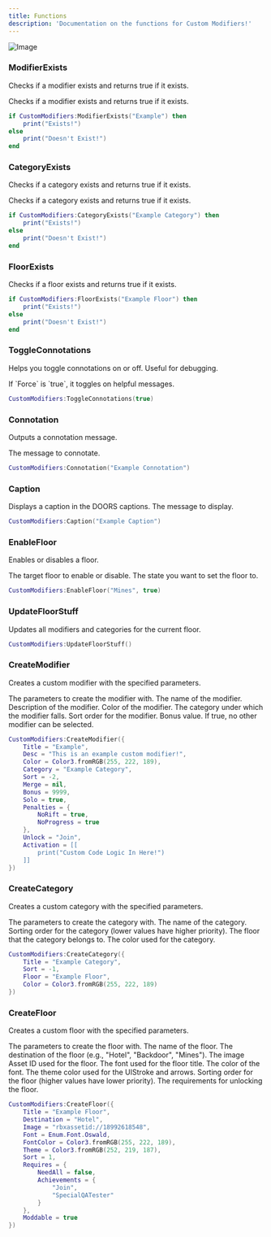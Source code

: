 ```yaml
---
title: Functions
description: 'Documentation on the functions for Custom Modifiers!'
---
```


![Image](https://mintlify.s3-us-west-1.amazonaws.com/kiwi-05288d30/Big%20Logo.png "Logo")

### ModifierExists
Checks if a modifier exists and returns true if it exists.

<ParamField path="Modifier" type="String" required>
  Checks if a modifier exists and returns true if it exists.
</ParamField>

```lua
if CustomModifiers:ModifierExists("Example") then
    print("Exists!")
else
    print("Doesn't Exist!")
end
```

### CategoryExists
Checks if a category exists and returns true if it exists.

<ParamField path="Category" type="String" required>
  Checks if a category exists and returns true if it exists.
</ParamField>

```lua
if CustomModifiers:CategoryExists("Example Category") then
    print("Exists!")
else
    print("Doesn't Exist!")
end
```

### FloorExists
<ParamField path="Floor" type="String" required>
  Checks if a floor exists and returns true if it exists.
</ParamField>


```lua
if CustomModifiers:FloorExists("Example Floor") then
    print("Exists!")
else
    print("Doesn't Exist!")
end
```


### ToggleConnotations
Helps you toggle connotations on or off. Useful for debugging.

<ParamField path="Force" type="Boolean" optional>
  If `Force` is `true`, it toggles on helpful messages.
</ParamField>


```lua
CustomModifiers:ToggleConnotations(true)
```

### Connotation
Outputs a connotation message.

<ParamField path="Text" type="String" required>
  The message to connotate.
</ParamField>


```lua
CustomModifiers:Connotation("Example Connotation")
```

### Caption
Displays a caption in the DOORS captions.
<ParamField path="Text" type="String" required>
  The message to display.
</ParamField>


```lua
CustomModifiers:Caption("Example Caption")
```

### EnableFloor
Enables or disables a floor.

<ParamField path="Floor" type="String" required>
  The target floor to enable or disable.
</ParamField>
<ParamField path="Status" type="Boolean">
  The state you want to set the floor to.
</ParamField>


```lua
CustomModifiers:EnableFloor("Mines", true)
```

### UpdateFloorStuff
Updates all modifiers and categories for the current floor.

```lua
CustomModifiers:UpdateFloorStuff()
```

### CreateModifier
Creates a custom modifier with the specified parameters.

<ParamField path="params" type="Table" required>
  The parameters to create the modifier with.
</ParamField>

<Expandable title="params table">
    <ResponseField name="Title" type="String">
      The name of the modifier.
    </ResponseField>
    <ResponseField name="Desc" type="String">
      Description of the modifier.
    </ResponseField>
    <ResponseField name="Color" type="Color3">
      Color of the modifier.
    </ResponseField>
    <ResponseField name="Category" type="String" required>
      The category under which the modifier falls.
    </ResponseField>
    <ResponseField name="Sort" type="Number" required>
      Sort order for the modifier.
    </ResponseField>
    <ResponseField name="Bonus" type="Number">
      Bonus value.
    </ResponseField>
    <ResponseField name="Solo" type="Boolean">
      If true, no other modifier can be selected.
    </ResponseField>
</Expandable>


```lua
CustomModifiers:CreateModifier({
	Title = "Example",
	Desc = "This is an example custom modifier!",
	Color = Color3.fromRGB(255, 222, 189),
	Category = "Example Category",
	Sort = -2,
	Merge = nil,
	Bonus = 9999,
	Solo = true,
	Penalties = {
		NoRift = true, 
		NoProgress = true
	},
	Unlock = "Join",
	Activation = [[
		print("Custom Code Logic In Here!")
	]]
})
```

### CreateCategory
Creates a custom category with the specified parameters.

<ParamField path="params" type="Table" required>
  The parameters to create the category with.
</ParamField>

<Expandable title="Parameters">
    <ResponseField name="Title" type="String">
      The name of the category.
    </ResponseField>
    <ResponseField name="Sort" type="Number" required>
      Sorting order for the category (lower values have higher priority).
    </ResponseField>
    <ResponseField name="Floor" type="String" required>
      The floor that the category belongs to.
    </ResponseField>
    <ResponseField name="Color" type="Color3">
      The color used for the category.
    </ResponseField>
</Expandable>


```lua
CustomModifiers:CreateCategory({
	Title = "Example Category",
	Sort = -1,
	Floor = "Example Floor",
	Color = Color3.fromRGB(255, 222, 189)
})
```

### CreateFloor
Creates a custom floor with the specified parameters.

<ParamField path="params" type="Table" required>
  The parameters to create the floor with.
</ParamField>

<Expandable title="Parameters">
    <ResponseField name="Title" type="String">
      The name of the floor.
    </ResponseField>
    <ResponseField name="Destination" type="String">
      The destination of the floor (e.g., "Hotel", "Backdoor", "Mines").
    </ResponseField>
    <ResponseField name="Image" type="String">
      The image Asset ID used for the floor.
    </ResponseField>
    <ResponseField name="Font" type="Enum.Font">
      The font used for the floor title.
    </ResponseField>
    <ResponseField name="FontColor" type="Color3">
      The color of the font.
    </ResponseField>
    <ResponseField name="Theme" type="Color3">
      The theme color used for the UIStroke and arrows.
    </ResponseField>
    <ResponseField name="Sort" type="Number" required>
      Sorting order for the floor (higher values have lower priority).
    </ResponseField>
    <ResponseField name="Requires" type="Table">
      The requirements for unlocking the floor.
    </ResponseField>
</Expandable>


```lua
CustomModifiers:CreateFloor({
	Title = "Example Floor",
	Destination = "Hotel",
	Image = "rbxassetid://18992618548",
	Font = Enum.Font.Oswald,
	FontColor = Color3.fromRGB(255, 222, 189),
	Theme = Color3.fromRGB(252, 219, 187),
	Sort = 1,
	Requires = {
		NeedAll = false,
		Achievements = {
			"Join",
			"SpecialQATester"
		}
	},
	Moddable = true
})
```